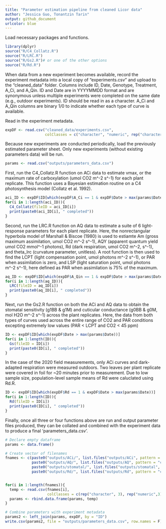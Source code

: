 ```yaml
---
title: "Parameter estimation pipeline from cleaned Licor data"
author: "Jessica Guo, Tonantzin Tarin"
output: github_document
urlcolor: blue
---
```


Load necessary packages and functions. 
```r
library(dplyr)
source("R/C4_Collatz.R")
source("R/LRC.R")
source("R/Gs2.R")# or one of the other options
source("R/Rd.R")
```


When data from a new experiment becomes available, record the experiment metadata into a local copy of "experiments.csv" and upload to the "cleaned_data" folder. Columns include ID, Date, Genotype, Treatment, A_Ci, and A_Qin. ID and Date are in YYYYMMDD format and are synonymous unless multiple experiments were completed on the same date (e.g., outdoor experiments). ID should be read in as a character. A_Ci and A_Qin columns are binary 1/0 to indicate whether each type of curve is available. 

Read in the experiment metadata. 
```r
expDF <- read.csv("cleaned_data/experiments.csv",
                  colClasses = c("character", "numeric", rep("character",2), rep("numeric",2)))
```

Because new experiments are conducted periodically, load the previously estimated parameter sheet. Only new  experiments (without existing parameters data) will be run. 
```r
params <- read.csv("outputs/parameters_data.csv")
```

First, run the C4_Collatz.R function on ACi data to estimate vmax, or the maximum rate of carboxylation (umol CO2 m^-2 s^-1) for each plant replicate. This function uses a Bayesian estimation routine on a C4 photosynthesis model (Collatz et al. 1992). 
```r
aci_ID <- expDF$ID[which(expDF$A_Ci == 1 & expDF$Date > max(params$Date))] 
for(i in 1:length(aci_ID)){
  C4_Collatz(fileID = aci_ID[i])
  print(paste0(aci_ID[i], " completed"))
}
```

Second, run the LRC.R function on AQ data to estimate a suite of 6 light-response parameters for each plant replicate.  Here, the nonrectangular hyperbola model of Marshall & Biscoe (1980) is used to estiamte Am (gross maximum assimilation, umol CO2 m^-2 s^-1), AQY (apparent quantum yield umol CO2 mmol^-1 photons), Rd (dark respiration, umol CO2 m^-2, s^-1), and theta_lrc (curvature parameter, unitless). A root function is then used to find the LCPT (light compensation point, umol photons m^-2 s^-1), or PAR when assimilation is zero, and LSP (light saturation point, umol photons m^-2 s^-1), here defined as PAR when assimilation is 75% of the maximum. 
```r
aq_ID <- expDF$ID[which(expDF$A_Qin == 1 & expDF$Date > max(params$Date))]
for(i in 1:length(aq_ID)){
  LRC(fileID = aq_ID[i])
  print(paste0(aq_ID[i], " completed"))
}
```

Next, run the Gs2.R function on both the ACi and AQ data to obtain the stomatal sensitivity (g1BB & g1M) and cuticular conductance (g0BB & g0M, mol H2O m^-2 s^-1) across the plant replicates. Here, the data from both types of curves used across the entire range of CO2 and PAR conditions excepting extremely low values (PAR < LCPT and CO2 < 45 ppm)
```r
ID <- expDF$ID[which(expDF$Date > max(params$Date))]
for(i in 1:length(ID)){
  Gs(fileID = ID[i])
  print(paste0(ID[i], " completed"))
}
```

In the case of the 2020 field measurements, only ACi curves and dark-adapted respiration were measured outdoors. Two leaves per plant replicate were covered in foil for ~20 minutes prior to measurement. Due to low sample size, population-level sample means of Rd were caluclated using Rd.R. 
```r
ID <- expDF$ID[which(expDF$Rd == 1 & expDF$Date > max(params$Date))]
for(i in 1:length(ID)){
  Rd(fileID = ID[i])
  print(paste0(ID[i], " completed"))
}
```

Finally, once all three or four functions above are run and output parameter files produced, they can be collated and combined with the experiment data to produce a final 'parameters_data.csv'. 
```r
# Declare empty dataframe
params <- data.frame()

# Create vector of filenames
fnames <- c(paste0("outputs/ACi/", list.files("outputs/ACi", pattern = "csv")),
            paste0("outputs/AQ/", list.files("outputs/AQ", pattern = "csv")), 
            paste0("outputs/stomatal/", list.files("outputs/stomatal", pattern = "csv")),
            paste0("outputs/Rd/", list.files("outputs/Rd", pattern = "csv")))


for(i in 1:length(fnames)){
  temp <- read.csv(fnames[i],
                   colClasses = c(rep("character", 3), rep("numeric",3), "character"))
  params <- rbind.data.frame(params, temp)
}

# Combine parameters with experiment metadata
params2 <- left_join(params, expDF, by = "ID")
write.csv(params2, file = "outputs/parameters_data.csv", row.names = F)
```

